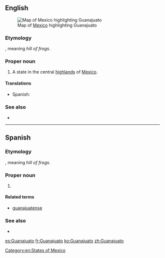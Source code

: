 ==English==
[[File:Mexico map, MX-GUA.svg|thumb|Map of [[Mexico]] highlighting Guanajuato]]

===Etymology===
{{etyl|pua|en}}, meaning ''hill of frogs''.

===Proper noun===
{{en-proper noun}}

# A state in the central [[highlands]] of [[Mexico]].

====Translations====
{{trans-top|state of Mexico}}
* Spanish: {{t+|es|Guanajuato|m}}
{{trans-mid}}
{{trans-bottom}}

===See also===
* {{pedialite}}

[[Category:en:States of Mexico]]

----

==Spanish==

===Etymology===
{{etyl|pua|es}}, meaning ''hill of frogs''.

===Proper noun===
{{es-proper noun|m}}

# {{place|es|state|c/Mexico}}

====Related terms====
* [[guanajuatense]]

===See also===
* {{pedialite|lang=es}}

[[es:Guanajuato]]
[[fr:Guanajuato]]
[[ko:Guanajuato]]
[[zh:Guanajuato]]